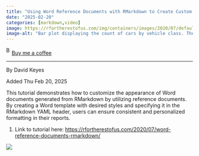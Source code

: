 ```yaml
---
title: "Using Word Reference Documents with RMarkdown to Create Custom Reports"
date: "2025-02-20"
categories: [markdown,video]
image: https://rfortherestofus.com/img/containers/images/2020/07/default-ggplot.png/70471abdf20b19f2b40e89657ac74e60.webp
image-alt: "Bar plot displaying the count of cars by vehicle class. The x-axis shows classes: 2seater, compact, midsize, minivan, pickup, subcompact, and suv. The y-axis shows count, with suv having the highest bar, followed by compact and midsize. 2seater and minivan have the lowest counts. Bars are in solid dark gray with a light gray grid background."
---
```


<link href="https://fonts.googleapis.com/css?family=Cookie" rel="stylesheet"><a class="bmc-button" target="_blank" href="https://www.buymeacoffee.com/JoscelinRocha">![Buy me a coffee](https://cdn.buymeacoffee.com/buttons/bmc-new-btn-logo.svg){alt="Buy me a coffee" width="15" height="21"}Buy me a coffee</a>

------------------------------------------------------------------------

By David Keyes

Added Thu Feb 20, 2025

This tutorial demonstrates how to customize the appearance of Word documents generated from RMarkdown by utilizing reference documents. By creating a Word template with desired styles and specifying it in the RMarkdown YAML header, users can ensure consistent and personalized formatting in their reports.

1.  Link to tutorial here: <https://rfortherestofus.com/2020/07/word-reference-documents-rmarkdown/>

![](https://rfortherestofus.com/img/containers/images/2020/07/default-ggplot.png/70471abdf20b19f2b40e89657ac74e60.webp){fig-alt="Bar plot displaying the count of cars by vehicle class. The x-axis shows classes: 2seater, compact, midsize, minivan, pickup, subcompact, and suv. The y-axis shows count, with suv having the highest bar, followed by compact and midsize. 2seater and minivan have the lowest counts. Bars are in solid dark gray with a light gray grid background."}
